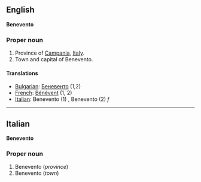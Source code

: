 ==English==
'''Benevento'''

===Proper noun===

#Province of [[Campania]], [[Italy]].
#Town and capital of Benevento.

====Translations====
*[[Bulgarian]]: [[Беневенто]] (1,2)
*[[French]]: [[Bénévent]] (1, 2)
*[[Italian]]: Benevento (1) '' '', Benevento (2) ''f''

----

==Italian==
'''Benevento'''

===Proper noun===

#Benevento (''province'')
#Benevento (''town'')